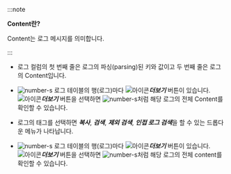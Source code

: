 :::note 

**Content란?**

Content는 로그 메시지를 의미합니다.

:::

* 로그 컬럼의 첫 번째 줄은 로그의 파싱(parsing)된 키와 값이고 두 번째 줄은 로그의 Content입니다.

<InDoc pages="log-search,aws-log-search">

* ![number-s](/img/number-03.png) 로그 테이블의 행(로그)마다 ![아이콘](/img/ic-caret-right.svg)***더보기*** 버튼이 있습니다. ![아이콘](/img/ic-caret-right.svg)***더보기*** 버튼을 선택하면 ![number-s](/img/number-04.png)처럼 해당 로그의 전체 Content를 확인할 수 있습니다. 

* 로그의 태그를 선택하면 ***복사***, ***검색***, ***제외 검색***, ***인접 로그 검색***을 할 수 있는 드롭다운 메뉴가 나타납니다.

</InDoc>

<InDoc pages="log-exp,aws-log-exp">

* ![number-s](/img/number-03.png) 로그 테이블의 행(로그)마다 ![아이콘](/img/ic-caret-right.svg)***더보기*** 버튼이 있습니다. ![아이콘](/img/ic-caret-right.svg)***더보기*** 버튼을 선택하면 ![number-s](/img/number-05.png)처럼 해당 로그의 전체 content를 확인할 수 있습니다.

</InDoc>